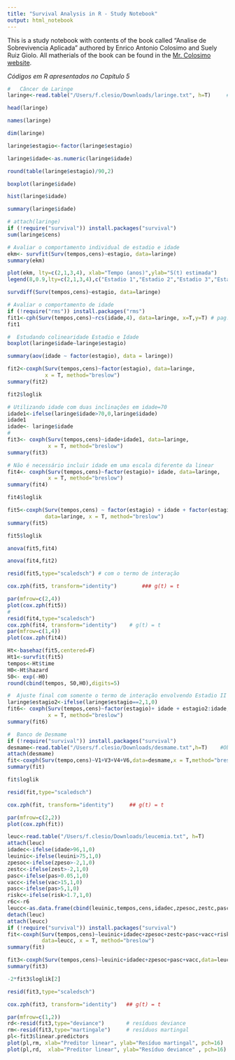 ```yaml
---
title: "Survival Analysis in R - Study Notebook"
output: html_notebook
---
```


This is a study notebook with contents of the book called "Analise de Sobrevivencia Aplicada			" authored by Enrico Antonio Colosimo and Suely Ruiz Giolo. All matherials of the book can be found in the [Mr. Colosimo website](http://www.est.ufmg.br/~enricoc/).

*Códigos em R apresentados no Capítulo 5*

```r
#   Câncer de Laringe
laringe<-read.table("/Users/f.clesio/Downloads/laringe.txt", h=T)     #Obs: laringe.txt no Apêndice A6
```

```r
head(laringe)
```

```r
names(laringe)
```

```r
dim(laringe)
```

```r
laringe$estagio<-factor(laringe$estagio) 
```

```r
laringe$idade<-as.numeric(laringe$idade)
```


```r
round(table(laringe$estagio)/90,2)
```


```r
boxplot(laringe$idade)
```

```r
hist(laringe$idade)
```

```r
summary(laringe$idade)
```

```r
# attach(laringe)
if (!require("survival")) install.packages("survival")
sum(laringe$cens)
```


```r
# Avaliar o comportamento individual de estadio e idade
ekm<- survfit(Surv(tempos,cens)~estagio, data=laringe)
summary(ekm)
```

```r
plot(ekm, lty=c(2,1,3,4), xlab="Tempo (anos)",ylab="S(t) estimada")
legend(8,0.9,lty=c(2,1,3,4),c("Estadio 1","Estadio 2","Estadio 3","Estadio 4"),lwd=1, bty="n")
```


```r
survdiff(Surv(tempos,cens)~estagio, data=laringe)
```

```r
# Avaliar o comportamento de idade
if (!require("rms")) install.packages("rms")
fit1<-cph(Surv(tempos,cens)~rcs(idade,4), data=laringe, x=T,y=T) # pag. 490 Harrell
fit1
```


```r
#  Estudando colinearidade Estadio e Idade
boxplot(laringe$idade~laringe$estagio)
```

```r
summary(aov(idade ~ factor(estagio), data = laringe))
```


```r
fit2<-coxph(Surv(tempos,cens)~factor(estagio), data=laringe,
            x = T, method="breslow")
summary(fit2)
```

```r
fit2$loglik
```


```r
# Utilizando idade com duas inclinações em idade=70
idade1<-ifelse(laringe$idade>70,0,laringe$idade)
idade1
idade<- laringe$idade
#
fit3<- coxph(Surv(tempos,cens)~idade+idade1, data=laringe,
             x = T, method="breslow")
summary(fit3)
```

```r
# Não é necessário incluir idade em uma escala diferente da linear
fit4<- coxph(Surv(tempos,cens)~factor(estagio)+ idade, data=laringe,
             x = T, method="breslow")
summary(fit4)
```

```r
fit4$loglik
```

```r
fit5<-coxph(Surv(tempos,cens) ~ factor(estagio) + idade + factor(estagio):idade,
            data=laringe, x = T, method="breslow")
summary(fit5)
```

```r
fit5$loglik
```

```r
anova(fit5,fit4)
```
```r
anova(fit4,fit2)
```

```r
resid(fit5,type="scaledsch") # com o termo de interação
```

```r
cox.zph(fit5, transform="identity")        ### g(t) = t
```

```r
par(mfrow=c(2,4))
plot(cox.zph(fit5))
#
resid(fit4,type="scaledsch")
cox.zph(fit4, transform="identity")    # g(t) = t
par(mfrow=c(1,4))
plot(cox.zph(fit4))
```

```r
Ht<-basehaz(fit5,centered=F)
Ht1<-survfit(fit5)
tempos<-Ht$time
H0<-Ht$hazard
S0<- exp(-H0)
round(cbind(tempos, S0,H0),digits=5)
```


```r
#  Ajuste final com somente o termo de interação envolvendo Estadio II e idade
laringe$estagio2<-ifelse(laringe$estagio==2,1,0)
fit6<- coxph(Surv(tempos,cens)~factor(estagio)+ idade + estagio2:idade, data=laringe,
             x = T, method="breslow")
summary(fit6)
```


```r
#  Banco de Desmame
if (!require("survival")) install.packages("survival")
desmame<-read.table("/Users/f.clesio/Downloads/desmame.txt",h=T)    #Obs: desmame.txt no Apêndice A3
attach(desmame)
fit<-coxph(Surv(tempo,cens)~V1+V3+V4+V6,data=desmame,x = T,method="breslow")
summary(fit)
```


```r
fit$loglik
```

```r
resid(fit,type="scaledsch")
```

```r
cox.zph(fit, transform="identity")     ## g(t) = t
```

```r
par(mfrow=c(2,2))
plot(cox.zph(fit))
```


```r
leuc<-read.table("/Users/f.clesio/Downloads/leucemia.txt", h=T)        #Obs: leucemia.txt no Apêndice A1
attach(leuc)
idadec<-ifelse(idade>96,1,0)
leuinic<-ifelse(leuini>75,1,0)
zpesoc<-ifelse(zpeso>-2,1,0)
zestc<-ifelse(zest>-2,1,0)
pasc<-ifelse(pas>0.05,1,0)
vacc<-ifelse(vac>15,1,0)
pasc<-ifelse(pas>5,1,0)
riskc<-ifelse(risk>1.7,1,0)
r6c<-r6
leucc<-as.data.frame(cbind(leuinic,tempos,cens,idadec,zpesoc,zestc,pasc,vacc,riskc,r6c))
detach(leuc)
attach(leucc)
if (!require("survival")) install.packages("survival")
fit<-coxph(Surv(tempos,cens)~leuinic+idadec+zpesoc+zestc+pasc+vacc+riskc+r6c,
           data=leucc, x = T, method="breslow")
summary(fit)
```



```r
fit3<-coxph(Surv(tempos,cens)~leuinic+idadec+zpesoc+pasc+vacc,data=leucc,x = T,method="breslow")
summary(fit3)
```

```r
-2*fit3$loglik[2]
```

```r
resid(fit3,type="scaledsch")
```

```r
cox.zph(fit3, transform="identity")   ## g(t) = t
```


```r
par(mfrow=c(1,2))
rd<-resid(fit3,type="deviance")       # resíduos deviance
rm<-resid(fit3,type="martingale")     # resíduos martingal
pl<-fit3$linear.predictors
plot(pl,rm, xlab="Preditor linear", ylab="Resíduo martingal", pch=16)
plot(pl,rd,  xlab="Preditor linear", ylab="Resíduo deviance" , pch=16)
```
